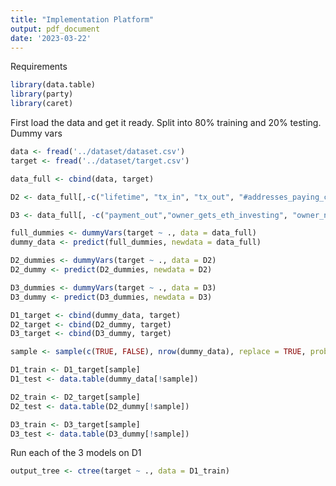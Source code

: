 ```yaml
---
title: "Implementation Platform"
output: pdf_document
date: '2023-03-22'
---
```


Requirements
```r
library(data.table)
library(party)
library(caret)
```

First load the data and get it ready. Split into  80% training and 20% testing. Dummy vars
```r
data <- fread('../dataset/dataset.csv')
target <- fread('../dataset/target.csv')

data_full <- cbind(data, target)

D2 <- data_full[,-c("lifetime", "tx_in", "tx_out", "#addresses_paying_contract", "#addresses_paid_by_contract", "investment_to_contract/tx_in", "payment_from_contract/tx_out", "percentage_some_tx_in", "sdev_tx_in", "percentage_some_tx_out", "sdev_tx_out", "owner_gets_eth_Wo_investing", "owner_gets_eth_investing", "owner_no_eth")]

D3 <- data_full[, -c("payment_out","owner_gets_eth_investing", "owner_no_eth")]

full_dummies <- dummyVars(target ~ ., data = data_full)
dummy_data <- predict(full_dummies, newdata = data_full)

D2_dummies <- dummyVars(target ~ ., data = D2)
D2_dummy <- predict(D2_dummies, newdata = D2)

D3_dummies <- dummyVars(target ~ ., data = D3)
D3_dummy <- predict(D3_dummies, newdata = D3)

D1_target <- cbind(dummy_data, target)
D2_target <- cbind(D2_dummy, target)
D3_target <- cbind(D3_dummy, target)

sample <- sample(c(TRUE, FALSE), nrow(dummy_data), replace = TRUE, prob = c(.8, .2))

D1_train <- D1_target[sample]
D1_test <- data.table(dummy_data[!sample])

D2_train <- D2_target[sample]
D2_test <- data.table(D2_dummy[!sample])

D3_train <- D3_target[sample]
D3_test <- data.table(D3_dummy[!sample])
```

Run each of the 3 models on D1
```r
output_tree <- ctree(target ~ ., data = D1_train)

```


